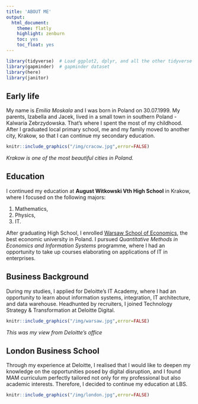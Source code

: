 ```yaml
---
title: 'ABOUT ME'
output:
  html_document:
    theme: flatly
    highlight: zenburn
    toc: yes
    toc_float: yes
---
```


```r
library(tidyverse)  # Load ggplot2, dplyr, and all the other tidyverse packages
library(gapminder)  # gapminder dataset
library(here)
library(janitor)
```

## Early life

My name is *Emilia Moskala* and I was born in Poland on 30.07.1999. My parents, Izabella and Jacek, lived in a small town in southern Poland - Kalwaria Zebrzydowska. That's where I spent the most of my childhood. After I graduated local primary school, me and my family moved to another city, Krakow, so that I can continue my secondary education.

```r
knitr::include_graphics("/img/cracow.jpg",error=FALSE)
```
*Krakow is one of the most beautiful cities in Poland.*

## Education

I continued my education at **August Witkowski Vth High School** in Krakow, where I focused on the following majors:

1)  Mathematics,
2)  Physics,
3)  IT.

After graduating High School, I enrolled [Warsaw School of Economics](https://www.sgh.waw.pl/en), the best economic university in Poland. I pursued *Quantitative Methods in Economics and Information Systems* programme, where I had an opportunity to take up courses elaborating on applications of IT in enterprises.

## Business Background

During my studies, I applied for Deloitte's IT Academy, where I had an opportunity to learn about information systems, integration, IT architecture, and data warehouse. Headhunted by recruiters, I joined Technology Strategy & Transformation at Deloitte Digital.

```r
knitr::include_graphics("/img/warsaw.jpg",error=FALSE)
```
*This was my view from Deloitte's office*

## London Business School

Through my experience at Deloitte, I realised that I would like to deepen my knowledge on the opportunities posed by digital disruption, and I found MAM curriculum perfectly tailored not only for my professional but also academic interests. Therefore, I decided to continue my education at LBS.

```r
knitr::include_graphics("/img/london.jpg",error=FALSE)
```
